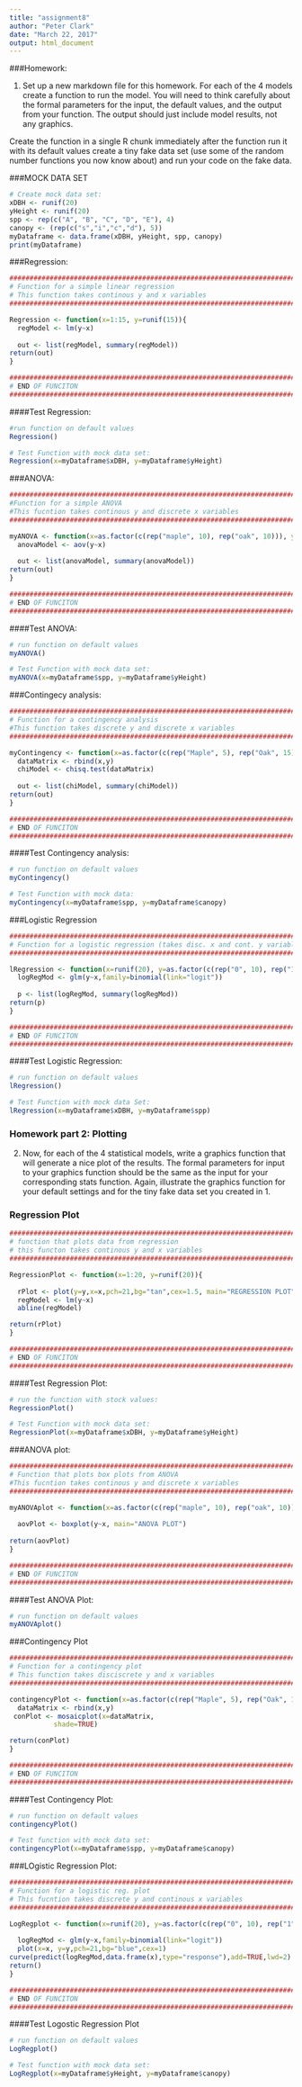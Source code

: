 ```yaml
---
title: "assignment8"
author: "Peter Clark"
date: "March 22, 2017"
output: html_document
---
```


###Homework:

1) Set up a new markdown file for this homework. For each of the 4 models create a function to run the model. You will need to think carefully about the formal parameters for the input, the default values, and the output from your function. The output should just include model results, not any graphics.

Create the function in a single R chunk immediately after the function run it with its default values create a tiny fake data set (use some of the random number functions you now know about) and run your code on the fake data.

###MOCK DATA SET

```r
# Create mock data set:
xDBH <- runif(20)
yHeight <- runif(20)
spp <- rep(c("A", "B", "C", "D", "E"), 4)
canopy <- (rep(c("s","i","c","d"), 5))
myDataframe <- data.frame(xDBH, yHeight, spp, canopy)
print(myDataframe)
```

###Regression:
```r
###########################################################################
# Function for a simple linear regression 
# This function takes continous y and x variables
###########################################################################

Regression <- function(x=1:15, y=runif(15)){
  regModel <- lm(y~x)
  
  out <- list(regModel, summary(regModel))
return(out)
}

###########################################################################
# END OF FUNCITON
###########################################################################
```


####Test Regression:

```r
#run function on default values
Regression()
```
```r
# Test Function with mock data set:
Regression(x=myDataframe$xDBH, y=myDataframe$yHeight)
```

###ANOVA:

```r
###########################################################################
#Function for a simple ANOVA 
#This fucntion takes continous y and discrete x variables
###########################################################################

myANOVA <- function(x=as.factor(c(rep("maple", 10), rep("oak", 10))), y=runif(20)){
  anovaModel <- aov(y~x)
  
  out <- list(anovaModel, summary(anovaModel))
return(out)
}

###########################################################################
# END OF FUNCITON
###########################################################################

```


####Test ANOVA:

```r
# run function on default values
myANOVA()
```

```r
# Test Function with mock data set:
myANOVA(x=myDataframe$spp, y=myDataframe$yHeight)
```

###Contingecy analysis:
```r
###########################################################################
# Function for a contingency analysis 
#This function takes discrete y and discrete x variables
###########################################################################

myContingency <- function(x=as.factor(c(rep("Maple", 5), rep("Oak", 15))), y=as.factor(rep(c("s","i","c","d"), 5))){
  dataMatrix <- rbind(x,y)
  chiModel <- chisq.test(dataMatrix)
  
  out <- list(chiModel, summary(chiModel))
return(out)
}

###########################################################################
# END OF FUNCITON
###########################################################################
```

####Test Contingency analysis:

```r
# run function on default values
myContingency()
```

```r
# Test Function with mock data:
myContingency(x=myDataframe$spp, y=myDataframe$canopy)
```

###Logistic Regression
```r
###########################################################################
# Function for a logistic regression (takes disc. x and cont. y variables)
###########################################################################

lRegression <- function(x=runif(20), y=as.factor(c(rep("0", 10), rep("1", 10)))){
  logRegMod <- glm(y~x,family=binomial(link="logit"))
  
  p <- list(logRegMod, summary(logRegMod))
return(p)
}

###########################################################################
# END OF FUNCITON
###########################################################################

```


####Test Logistic Regression:

```r
# run function on default values
lRegression()
```

```r
# Test Function with mock data Set:
lRegression(x=myDataframe$xDBH, y=myDataframe$spp)
```

### Homework part 2: Plotting
2) Now, for each of the 4 statistical models, write a graphics function that will generate a nice plot of the results. The formal parameters for input to your graphics function should be the same as the input for your corresponding stats function. Again, illustrate the graphics function for your default settings and for the tiny fake data set you created in 1.

### Regression Plot
```r
###########################################################################
# function that plots data from regression 
# this functon takes continous y and x variables
###########################################################################

RegressionPlot <- function(x=1:20, y=runif(20)){
  
  rPlot <- plot(y=y,x=x,pch=21,bg="tan",cex=1.5, main="REGRESSION PLOT")
  regModel <- lm(y~x)
  abline(regModel)

return(rPlot)
}

###########################################################################
# END OF FUNCITON
###########################################################################
```


####Test Regression Plot:
```r
# run the function with stock values:
RegressionPlot()

```

```r
# Test Function with mock data set:
RegressionPlot(x=myDataframe$xDBH, y=myDataframe$yHeight)
```

###ANOVA plot:

```r
###########################################################################
# Function that plots box plots from ANOVA 
#This fucntion takes continous y and discrete x variables
###########################################################################

myANOVAplot <- function(x=as.factor(c(rep("maple", 10), rep("oak", 10))), y=runif(20)){
  
  aovPlot <- boxplot(y~x, main="ANOVA PLOT")
  
return(aovPlot)
}

###########################################################################
# END OF FUNCITON
###########################################################################
```


####Test ANOVA Plot:
```r
# run function on default values
myANOVAplot()

```

###Contingency Plot
```r
###########################################################################
# Function for a contingency plot 
# This function takes disciscrete y and x variables
###########################################################################

contingencyPlot <- function(x=as.factor(c(rep("Maple", 5), rep("Oak", 15))), y=as.factor(rep(c("s","i","c","d"), 5))){
  dataMatrix <- rbind(x,y)
 conPlot <- mosaicplot(x=dataMatrix,
           shade=TRUE)

return(conPlot)
}

###########################################################################
# END OF FUNCITON
###########################################################################

```

####Test Contingency Plot:
```r
# run function on default values
contingencyPlot()

```


```r
# Test function with mock data set:
contingencyPlot(x=myDataframe$spp, y=myDataframe$canopy)
```

###LOgistic Regression Plot:

```r
###########################################################################
# Function for a logistic reg. plot 
# This fucntion takes discrete y and continous x variables
###########################################################################

LogRegplot <- function(x=runif(20), y=as.factor(c(rep("0", 10), rep("1", 10)))){
  
  logRegMod <- glm(y~x,family=binomial(link="logit"))
  plot(x=x, y=y,pch=21,bg="blue",cex=1)
curve(predict(logRegMod,data.frame(x),type="response"),add=TRUE,lwd=2)
return()
}

###########################################################################
# END OF FUNCITON
###########################################################################

```


####Test Logostic Regression Plot

```r
# run function on default values
LogRegplot()

```


```r
# Test function with mock data set:
LogRegplot(x=myDataframe$yHeight, y=myDataframe$canopy)
```

